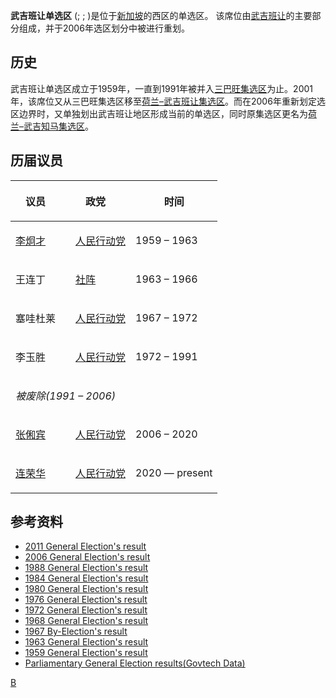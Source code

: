 {{Infobox constituency
|name = 武吉班让
|type = 單
|parl_name = [[新加坡國會|新加坡國會]]
|map1=|image = Bukit Panjang SMC locator map.svg
|image_size = 240px
|caption = 
|region =
|electorate = 35,497
|year = 1959
|abolished = 
|members = [[连荣华|连荣华]]
|seats = 1
|party = [[人民行動黨|人民行動黨]]
|local_council_label = 市鎮會
|local_council       = 荷兰-武吉班让
|next              = 
|previous          = 
}}

'''武吉班让单选区''' ({{lang-en|Bukit Panjang SMC}}; {{lang-ms|Kawasan Undi Perseorangan Bukit Panjang}}; {{lang-ta|புக்கிட் பாஞ்சாங் தனித்தொகுதி}})是位于[[新加坡|新加坡]]的西区的单选区。 该席位由[[武吉班让|武吉班让]]的主要部分组成，并于2006年选区划分中被进行重划。

==历史==
武吉班让单选区成立于1959年，一直到1991年被并入[[三巴旺集选区|三巴旺集选区]]为止。2001年，该席位又从三巴旺集选区移至[[荷兰–武吉班让集选区|荷兰–武吉班让集选区]]。而在2006年重新划定选区边界时，又单独划出武吉班让地区形成当前的单选区，同时原集选区更名为[[荷兰–武吉知马集选区|荷兰–武吉知马集选区]]。

==历届议员==
{| class=wikitable
|- valign=bottom
! 议员
! colspan="2" | 政党
! 时间
! 备注
|-
| [[李炯才|李炯才]]
| bgcolor= 1560BD | || [[人民行动党|人民行动党]]
| 1959 – 1963
| 
|-
| 王连丁
| bgcolor= ED2838 | || [[社会主义阵线|社阵]]
| 1963 – 1966
| 
|-
| 塞哇杜莱
| bgcolor= 1560BD | || [[人民行动党|人民行动党]]
| 1967 – 1972
| 
|-
| 李玉胜
| bgcolor= 1560BD | || [[人民行动党|人民行动党]]
| 1972 – 1991
| 
|-
!colspan=5|''被废除(1991 – 2006)''
|-
| [[张俰宾|张俰宾]]
| bgcolor= 1560BD | || [[人民行动党|人民行动党]]
| 2006 – 2020
| 从政坛隐退
|-
| [[连荣华|连荣华]]
| bgcolor= 1560BD | || [[人民行动党|人民行动党]]
| 2020 — present
| 现任
|}

==参考资料==
*[http://www.elections.gov.sg/elections_results2011.html#B 2011 General Election's result] {{Wayback|url=http://www.elections.gov.sg/elections_results2011.html#B |date=20110513155116 }}
*[http://www.elections.gov.sg/elections_past_parliamentary2006.html#B 2006 General Election's result] {{Wayback|url=http://www.elections.gov.sg/elections_past_parliamentary2006.html#B |date=20110405110146 }}
*[http://www.elections.gov.sg/elections_past_parliamentary1988.html#B 1988 General Election's result] {{Wayback|url=http://www.elections.gov.sg/elections_past_parliamentary1988.html#B |date=20120320031126 }}
*[http://www.elections.gov.sg/elections_past_parliamentary1984.html#B 1984 General Election's result] {{Wayback|url=http://www.elections.gov.sg/elections_past_parliamentary1984.html#B |date=20090221213319 }}
*[http://www.elections.gov.sg/elections_past_parliamentary1980.html#B 1980 General Election's result] {{Wayback|url=http://www.elections.gov.sg/elections_past_parliamentary1980.html#B |date=20120222033357 }}
*[http://www.elections.gov.sg/elections_past_parliamentary1976.html#B 1976 General Election's result] {{Wayback|url=http://www.elections.gov.sg/elections_past_parliamentary1976.html#B |date=20120320031452 }}
*[http://www.elections.gov.sg/elections_past_parliamentary1972.html#B 1972 General Election's result] {{Wayback|url=http://www.elections.gov.sg/elections_past_parliamentary1972.html#B |date=20120320031543 }}
*[http://www.elections.gov.sg/elections_past_parliamentary1968.html#B 1968 General Election's result] {{Wayback|url=http://www.elections.gov.sg/elections_past_parliamentary1968.html#B |date=20120320031559 }}
*[http://www.elections.gov.sg/elections_past_by1967.html#B 1967 By-Election's result] {{Wayback|url=http://www.elections.gov.sg/elections_past_by1967.html#B |date=20120320031146 }}
*[http://www.elections.gov.sg/elections_past_parliamentary1963.html#B 1963 General Election's result] {{Wayback|url=http://www.elections.gov.sg/elections_past_parliamentary1963.html#B |date=20120320031627 }}
*[http://www.elections.gov.sg/elections_past_parliamentary1959.html#B 1959 General Election's result] {{Wayback|url=http://www.elections.gov.sg/elections_past_parliamentary1959.html#B |date=20120320031647 }}
*[https://data.gov.sg/dataset/parliamentary-general-election-results Parliamentary General Election results(Govtech Data)] {{Wayback|url=https://data.gov.sg/dataset/parliamentary-general-election-results |date=20200713030548 }}

{{Portal|新加坡}}
{{Constituencies of Singapore}}

[[Category:新加坡選區|B]]